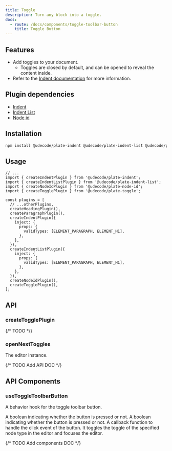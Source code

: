 ```yaml
---
title: Toggle
description: Turn any block into a toggle.
docs:
  - route: /docs/components/toggle-toolbar-button
    title: Toggle Button
---
```


<ComponentPreview name="playground-demo" id="toggle" />

<PackageInfo>

## Features

- Add toggles to your document.
  - Toggles are closed by default, and can be opened to reveal the content inside.
- Refer to the [Indent documentation](/docs/indent) for more information.

## Plugin dependencies

- [Indent](/docs/indent)
- [Indent List](/docs/indent-list)
- [Node id](/docs/node-id)

</PackageInfo>

## Installation

```bash
npm install @udecode/plate-indent @udecode/plate-indent-list @udecode/plate-node-id @udecode/plate-toggle
```

## Usage

```tsx
// ...
import { createIndentPlugin } from '@udecode/plate-indent';
import { createIndentListPlugin } from '@udecode/plate-indent-list';
import { createNodeIdPlugin } from '@udecode/plate-node-id';
import { createTogglePlugin } from '@udecode/plate-toggle';

const plugins = [
  // ...otherPlugins,
  createHeadingPlugin(),
  createParagraphPlugin(),
  createIndentPlugin({
    inject: {
      props: {
        validTypes: [ELEMENT_PARAGRAPH, ELEMENT_H1],
      },
    },
  }),
  createIndentListPlugin({
    inject: {
      props: {
        validTypes: [ELEMENT_PARAGRAPH, ELEMENT_H1],
      },
    },
  }),
  createNodeIdPlugin(),
  createTogglePlugin(),
];
```

## API

### createTogglePlugin

<APIOptions>
  {/* TODO */}
</APIOptions>

### openNextToggles

<APIParameters>
  <APIItem name="editor" type="TEditor">
    The editor instance.
  </APIItem>
</APIParameters>

{/* TODO Add API DOC */}

## API Components

### useToggleToolbarButton

A behavior hook for the toggle toolbar button.

<APIState>
  <APIItem name="pressed" type="boolean">
    A boolean indicating whether the button is pressed or not.
  </APIItem>
</APIState>

<APIReturns>
  <APIItem name="props" type="object">
    <APISubList>
      <APISubListItem parent="props" name="pressed" type="boolean">
        A boolean indicating whether the button is pressed or not.
      </APISubListItem>
      <APISubListItem parent="props" name="onClick" type="function">
        A callback function to handle the click event of the button. It toggles
        the toggle of the specified node type in the editor and focuses the
        editor.
      </APISubListItem>
    </APISubList>
  </APIItem>
</APIReturns>

{/* TODO Add components DOC */}
